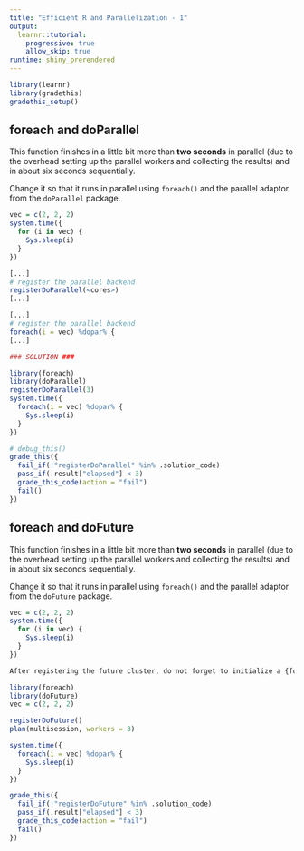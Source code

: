 ```yaml
---
title: "Efficient R and Parallelization - 1"
output: 
  learnr::tutorial:
    progressive: true
    allow_skip: true
runtime: shiny_prerendered
---
```


```r
library(learnr)
library(gradethis)
gradethis_setup()
```

## foreach and doParallel

This function finishes in a little bit more than **two seconds** in parallel (due to the overhead setting up the parallel workers and collecting the results) and in about six seconds sequentially.

Change it so that it runs in parallel using `foreach()` and the parallel adaptor from the `doParallel` package.

```r
vec = c(2, 2, 2)
system.time({
  for (i in vec) {
    Sys.sleep(i)
  }
})
```

```r
[...]
# register the parallel backend
registerDoParallel(<cores>)
[...]
```

```r
[...]
# register the parallel backend
foreach(i = vec) %dopar% {
[...]
```

```r
### SOLUTION ###

library(foreach)
library(doParallel)
registerDoParallel(3)
system.time({
  foreach(i = vec) %dopar% {
    Sys.sleep(i)
  }
})
```

```r
# debug_this()
grade_this({
  fail_if(!"registerDoParallel" %in% .solution_code)
  pass_if(.result["elapsed"] < 3)
  grade_this_code(action = "fail")
  fail()
})
```

## foreach and doFuture

This function finishes in a little bit more than **two seconds** in parallel (due to the overhead setting up the parallel workers and collecting the results) and in about six seconds sequentially.

Change it so that it runs in parallel using `foreach()` and the parallel adaptor from the `doFuture` package.

```r
vec = c(2, 2, 2)
system.time({
  for (i in vec) {
    Sys.sleep(i)
  }
})
```

```r
After registering the future cluster, do not forget to initialize a {future} plan
```

```r
library(foreach)
library(doFuture)
vec = c(2, 2, 2)

registerDoFuture()
plan(multisession, workers = 3)

system.time({
  foreach(i = vec) %dopar% {
    Sys.sleep(i)
  }
})
```

```r
grade_this({
  fail_if(!"registerDoFuture" %in% .solution_code)
  pass_if(.result["elapsed"] < 3)
  grade_this_code(action = "fail")
  fail()
})
```
